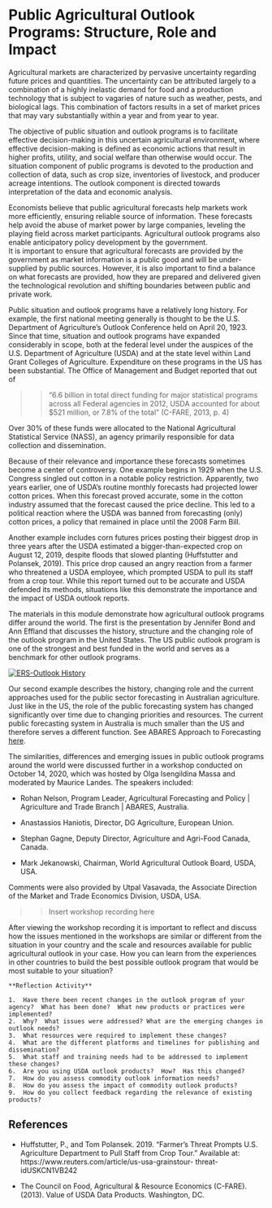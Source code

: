 # Public Agricultural Outlook Programs: Structure, Role and Impact {#public}

Agricultural markets are characterized by pervasive uncertainty regarding future prices and quantities.  The uncertainty can be attributed largely to a combination of a highly inelastic demand for food and a production technology that is subject to vagaries of nature such as weather, pests, and biological lags.  This combination of factors results in a set of market prices that may vary substantially within a year and from year to year.

The objective of public situation and outlook programs is to facilitate effective decision-making in this uncertain agricultural environment, where effective decision-making is defined as economic actions that result in higher profits, utility, and social welfare than otherwise would occur.  The situation component of public programs is devoted to the production and collection of data, such as crop size, inventories of livestock, and producer acreage intentions.  The outlook component is directed towards interpretation of the data and economic analysis.

Economists believe that public agricultural forecasts help markets work more efficiently, ensuring reliable source of information. These forecasts help avoid the abuse of market power by large companies, leveling the playing field across market participants. Agricultural outlook programs also enable anticipatory policy development by the government.  
It is important to ensure that agricultural forecasts are provided by the government as market information is a public good and will be under-supplied by public sources. However, it is also important to find a balance on what forecasts are provided, how they are prepared and delivered given the technological revolution and shifting boundaries between public and private work.

Public situation and outlook programs have a relatively long history.  For example, the first national meeting generally is thought to be the U.S. Department of Agriculture's Outlook Conference held on April 20, 1923. Since that time, situation and outlook programs have expanded considerably in scope, both at the federal level under the auspices of the U.S. Department of Agriculture (USDA) and at the state level within Land Grant Colleges of Agriculture.  Expenditure on these programs in the US has been substantial. The Office of Management and Budget reported that out of 

>> “6.6 billion in total direct funding for major statistical programs across all Federal agencies in 2012, USDA accounted for about $521 million, or 7.8% of the total” (C-FARE, 2013, p. 4) 

Over 30% of these funds were allocated to the National Agricultural Statistical Service (NASS), an agency primarily responsible for data collection and dissemination.  

Because of their relevance and importance these forecasts sometimes become a center of controversy. One example begins in 1929 when the U.S. Congress singled out cotton in a notable policy restriction.  Apparently, two years earlier, one of USDA’s routine monthly forecasts had projected lower cotton prices.  When this forecast proved accurate, some in the cotton industry assumed that the forecast caused the price decline. This led to a political reaction where the USDA was banned from forecasting (only) cotton prices, a policy that remained in place until the 2008 Farm Bill. 

Another example includes corn futures prices posting their biggest drop in three years after the USDA estimated a bigger-than-expected crop on August 12, 2019, despite floods that slowed planting (Huffstutter and Polansek, 2019). This price drop caused an angry reaction from a farmer who threatened a USDA employee, which prompted USDA to pull its staff from a crop tour.  While this report turned out to be accurate and USDA defended its methods, situations like this demonstrate the importance and the impact of USDA outlook reports.

The materials in this module demonstrate how agricultural outlook programs differ around the world. The first is the presentation by Jennifer Bond and Ann Effland that discusses the history, structure and the changing role of the outlook program in the United States. The US public outlook program is one of the strongest and best funded in the world and serves as a benchmark for other outlook programs.

[![ERS-Outlook History](images/ERS_Outlook_History.png "Click here for pdf")](docs/ERS-Outlook History Presentation_adopted.pdf)

Our second example describes the history, changing role and the current approaches used for the public sector forecasting in Australian agriculture.  Just like in the US, the role of the public forecasting system has changed significantly over time due to changing priorities and resources. The current public forecasting system in Australia is much smaller than the US and therefore serves a different function. See ABARES Approach to Forecasting [here](docs/ABARES Approach to Forecasting.pdf).

The similarities, differences and emerging issues in public outlook programs around the world were discussed further in a workshop conducted on October 14, 2020, which was hosted by Olga Isengildina Massa and moderated by Maurice Landes. The speakers included:

- Rohan Nelson, Program Leader, Agricultural Forecasting and Policy | Agriculture and Trade Branch | ABARES, Australia.

- Anastassios Haniotis, Director, DG Agriculture, European Union.

- Stephan Gagne, Deputy Director, Agriculture and Agri-Food Canada, Canada.

- Mark Jekanowski, Chairman, World Agricultural Outlook Board, USDA, USA.

Comments were also provided by Utpal Vasavada, the Associate Direction of the Market and Trade Economics Division, USDA, USA. 

>>Insert workshop recording here

After viewing the workshop recording it is important to reflect and discuss how the issues mentioned in the workshops are similar or different from the situation in your country and the scale and resources available for public agricultural outlook in your case.  How you can learn from the experiences in other countries to build the best possible outlook program that would be most suitable to your situation?


```{block, type = "rmdtip"}
**Reflection Activity**

1.	Have there been recent changes in the outlook program of your agency?  What has been done?  What new products or practices were implemented?
2.	Why?  What issues were addressed? What are the emerging changes in outlook needs?
3.	What resources were required to implement these changes? 
4.	What are the different platforms and timelines for publishing and dissemination?
5.	What staff and training needs had to be addressed to implement these changes?
6.	Are you using USDA outlook products?  How?  Has this changed?
7.	How do you assess commodity outlook information needs?
8.	How do you assess the impact of commodity outlook products?
9.	How do you collect feedback regarding the relevance of existing products?

```


## References {-}

- Huffstutter, P., and Tom Polansek. 2019. “Farmer’s Threat Prompts U.S. Agriculture Department to Pull Staff from Crop Tour.” Available at: https://www.reuters.com/article/us-usa-grainstour- threat-idUSKCN1VB242

- The Council on Food, Agricultural & Resource Economics (C-FARE). (2013). Value of USDA Data Products. Washington, DC.


